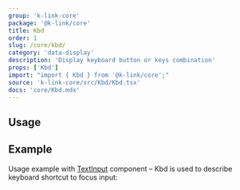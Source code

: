 ```yaml
---
group: 'k-link-core'
package: '@k-link/core'
title: Kbd
order: 1
slug: /core/kbd/
category: 'data-display'
description: 'Display keyboard button or keys combination'
props: ['Kbd']
import: "import { Kbd } from '@k-link/core';"
source: 'k-link-core/src/Kbd/Kbd.tsx'
docs: 'core/Kbd.mdx'
---
```



## Usage

<Demo data={KbdDemos.usage} />

## Example

Usage example with [TextInput](/core/text-input/) component
– Kbd is used to describe keyboard shortcut to focus input:

<Demo data={KbdDemos.input} />
